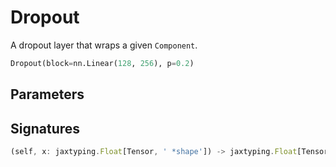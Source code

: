 
# Dropout

A dropout layer that wraps a given `Component`.

```python copy
Dropout(block=nn.Linear(128, 256), p=0.2)
```

## Parameters


## Signatures
```ts
(self, x: jaxtyping.Float[Tensor, ' *shape']) -> jaxtyping.Float[Tensor, ' *shape']
